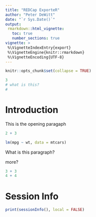 ```yaml
---
title: "REDCap ExporteR"
author: "Peter DeWitt"
date: "`r Sys.Date()`"
output:
 rmarkdown::html_vignette:
   toc: true
   number_sections: true
vignette: >
 %\VignetteIndexEntry{export}
 %\VignetteEngine{knitr::rmarkdown}
 %\VignetteEncoding{UTF-8}
---
```



```r
knitr::opts_chunk$set(collapse = TRUE)
```



```r
3
# what is this?
#
```



# Introduction

This is the opening paragaph

```r
2 + 3

lm(mpg ~ wt, data = mtcars)
```


What is this paragraph?

more?



```r
3 + 3
4 + 4
```



# Session Info


```r
print(sessionInfo(), local = FALSE)
```

